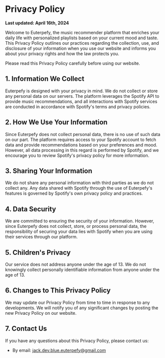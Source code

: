 # Privacy Policy

**Last updated: April 16th, 2024**

Welcome to Euterpefy, the music recommender platform that enriches your daily life with personalized playlists based on your current mood and taste. This Privacy Policy outlines our practices regarding the collection, use, and disclosure of your information when you use our website and informs you about your privacy rights and how the law protects you.

Please read this Privacy Policy carefully before using our website.

## 1. Information We Collect

Euterpefy is designed with your privacy in mind. We do not collect or store any personal data on our servers. The platform leverages the Spotify API to provide music recommendations, and all interactions with Spotify services are conducted in accordance with Spotify's terms and privacy policies.

## 2. How We Use Your Information

Since Euterpefy does not collect personal data, there is no use of such data on our part. The platform requires access to your Spotify account to fetch data and provide recommendations based on your preferences and mood. However, all data processing in this regard is performed by Spotify, and we encourage you to review Spotify's privacy policy for more information.

## 3. Sharing Your Information

We do not share any personal information with third parties as we do not collect any. Any data shared with Spotify through the use of Euterpefy's features is governed by Spotify's own privacy policy and practices.

## 4. Data Security

We are committed to ensuring the security of your information. However, since Euterpefy does not collect, store, or process personal data, the responsibility of securing your data lies with Spotify when you are using their services through our platform.

## 5. Children's Privacy

Our service does not address anyone under the age of 13. We do not knowingly collect personally identifiable information from anyone under the age of 13.

## 6. Changes to This Privacy Policy

We may update our Privacy Policy from time to time in response to any developments. We will notify you of any significant changes by posting the new Privacy Policy on our website.

## 7. Contact Us

If you have any questions about this Privacy Policy, please contact us:

- By email: jack.dev.blue.euterpefy@gmail.com
